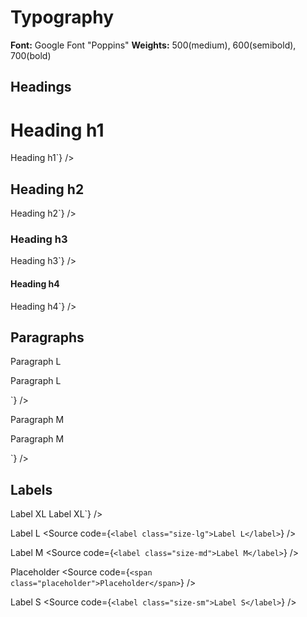 
<Meta title="Typography" />

# Typography

**Font:** Google Font "Poppins"
**Weights:** 500(medium), 600(semibold), 700(bold)

## Headings

<Unstyled>
  <h1>Heading h1</h1>
  <Source
    code={`<h1>Heading h1</h1>`}
  />
  
  <h2>Heading h2</h2>
  <Source 
    code={`<h2>Heading h2</h2>`}
  />
  
  <h3>Heading h3</h3>
  <Source 
    code={`<h3>Heading h3</h3>`} 
  />

  <h4>Heading h4</h4>
  <Source code={`<h4>Heading h4</h4>`} />
</Unstyled>

## Paragraphs

<Unstyled>
  <p class="size-lg">Paragraph L</p>
  <Source
    code={`<p class="size-lg">Paragraph L</p>`}
  />

  <p class="size-md">Paragraph M</p>
  <Source
    code={`<p class="size-md">Paragraph M</p>`}
  />
</Unstyled>

## Labels

<Unstyled>
  <label class="size-xl">Label XL</label>
  <Source
    code={`<label class="size-xl">Label XL</label>`}
  />
  
  <label class="size-lg">Label L</label>
  <Source
    code={`<label class="size-lg">Label L</label>`}
  />
  
  <label class="size-md">Label M</label>
  <Source 
    code={`<label class="size-md">Label M</label>`} 
  />
  
  <span class="placeholder">Placeholder</span>
  <Source
   code={`<span class="placeholder">Placeholder</span>`}
  />

  <label class="size-sm">Label S</label>
  <Source
    code={`<label class="size-sm">Label S</label>`}
  />
</Unstyled>
